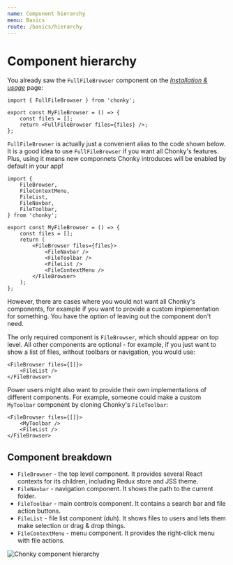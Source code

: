 ```yaml
---
name: Component hierarchy
menu: Basics
route: /basics/hierarchy
---
```



# Component hierarchy

You already saw the `FullFileBrowser` component on the [_Installation &
usage_](/installation-usage) page:

```tsx
import { FullFileBrowser } from 'chonky';

export const MyFileBrowser = () => {
    const files = [];
    return <FullFileBrowser files={files} />;
};
```

`FullFileBrowser` is actually just a convenient alias to the code shown below. It is a
good idea to use `FullFileBrowser` if you want all Chonky's features. Plus, using it
means new componnets Chonky introduces will be enabled by default in your app!

```tsx
import {
    FileBrowser,
    FileContextMenu,
    FileList,
    FileNavbar,
    FileToolbar,
} from 'chonky';

export const MyFileBrowser = () => {
    const files = [];
    return (
        <FileBrowser files={files}>
            <FileNavbar />
            <FileToolbar />
            <FileList />
            <FileContextMenu />
        </FileBrowser>
    );
};
```

However, there are cases where you would not want all Chonky's components, for example
if you want to provide a custom implementation for something. You have the option of
leaving out the component don't need.

The only required component is `FileBrowser`, which should appear on top level. All
other components are optional - for example, if you just want to show a list of files,
without toolbars or navigation, you would use:

```tsx
<FileBrowser files={[]}>
    <FileList />
</FileBrowser>
```

Power users might also want to provide their own implementations of different
components. For example, someone could make a custom `MyToolbar` component by cloning
Chonky's `FileToolbar`:

```tsx
<FileBrowser files={[]}>
    <MyToolbar />
    <FileList />
</FileBrowser>
```

## Component breakdown

-   `FileBrowser` - the top level component. It provides several React contexts for
    its children, including Redux store and JSS theme.
-   `FileNavbar` - navigation component. It shows the path to the current folder.
-   `FileToolbar` - main controls component. It contains a search bar and file action
    buttons.
-   `FileList` - file list component (duh). It shows files to users and lets them
    make selection or drag & drop things.
-   `FileContextMenu` - menu component. It provides the right-click menu with file
    actions.

<img src={breakdownImage} alt="Chonky component hierarchy" />
